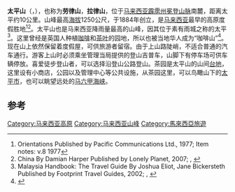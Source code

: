 {{expand language|en}}
{{Otheruses|subject=馬來西亞的太平山|other=其他地區的太平山|太平山}}
{{Infobox settlement
| name                   = 太平山
| official_name          = Bukit Larut
| native_name            =
| other_name             = Maxwell Hill
| image_skyline          = MaxwellSignboard.jpg
| imagesize              = 280px
| image_caption          = Land Rover站的1036米告示牌
| image_flag             =
| image_seal             =
| image_shield           =
| motto                  =
| image_map              =
| map_caption            =
| coordinates            = {{coord|4|51|44.28|N|100|47|34.8|E|region:MY|display=inline,title}}
| subdivision_type       = [[世界政区索引|国家]]
| subdivision_name       = {{flag|Malaysia}}
| subdivision_type1      = [[马来西亚州|州]]
| subdivision_name1      = {{flag|Perak}}
| subdivision_type2      = [[马来西亚县份|县]]
| subdivision_name2      = [[拉律峇登司南马县|拉律峇登司南马县]]
| established_title      = 创立
| established_date       = 1884
| government_type        =
| leader_title           =
| leader_name            =
| area_footnotes         =
| area_total_km2         =
| area_total_sq_mi       =
| area_land_km2          =
| area_land_sq_mi        =
| area_water_km2         =
| area_water_sq_mi       =
| area_water_percent     =
| elevation_footnotes    =
| elevation_m            = 1250
| elevation_ft           =
| population_footnotes   =
| population_total       =
| population_as_of       =
| population_density_km2 = auto
| population_note        =
| timezone               = [[马来西亚标准时间|马来西亚标准时间]]
| utc_offset             = +8
| timezone_DST           =
| utc_offset_DST         =
| postal_code_type       =
| postal_code            =
| area_code              =
| website                =
}}
'''太平山'''（{{lang-en|Maxwell Hill}}，{{lang-ms|Bukit Larut}}），也称为'''劳律山'''，'''拉律山'''，位于[[马来西亚|马来西亚]][[霹雳州|霹雳州]][[冕登山脉|冕登山脉]]南麓，距离太平约10公里。山峰最高[[海拔|海拔]]1250公尺，于1884年创立，是[[马来西亚|马来西亚]]最早的高原度假胜地<ref>Orientations Published by Pacific Communications Ltd., 1977; Item notes: v.8 1977</ref><ref>China By Damian Harper Published by Lonely Planet, 2007; {{ISBN|1-74059-357-X}}, {{ISBN|978-1-74059-357-1}}</ref>。太平山也是马来西亚降雨量最高的山峰，因其位于素有雨城之称的太平<ref>Malaysia Handbook: The Travel Guide By Joshua Eliot, Jane Bickersteth Published by Footprint Travel Guides, 2002; {{ISBN|1-903471-27-3}}, {{ISBN|978-1-903471-27-2}}</ref>。这里曾经是英国人种植[[咖啡|咖啡]]和[[茶叶|茶叶]]的园地，所以也被当地华人成为“咖啡山”<ref>{{cite news|url=http://www.sinchew.com.my/node/1207272|title=太平山为何叫咖啡山？|date=2010-10-31|publisher=[[星洲网|星洲网]]|accessdate=2018-03-23|archive-date=2018-03-24|archive-url=https://web.archive.org/web/20180324040840/http://www.sinchew.com.my/node/1207272|dead-url=no}}</ref>。现在山上依然保留着度假屋，可供旅游者留宿。由于上山路陡峭，不适合普通的汽车通行。游客上山时必须乘坐管理当局提供的登山吉普车，山脚下有停车场可供车辆停放。喜爱徒步登山者，可以选择沿登山公路登山。茶园是太平山的山间[[台地|台地]]，这里设有小商店，公园以及管理中心等公共设施，从茶园这里，可以鸟瞰山下的[[太平_(霹雳)|太平市]]，也可以眺望远处的[[马六甲海峡|马六甲海峡]]。

==参考==
{{Portal box|马来西亚}}
{{reflist}}
[[Category:马来西亚高原|Category:马来西亚高原]]
[[Category:马来西亚山峰|Category:马来西亚山峰]]
[[Category:馬來西亞旅遊|Category:馬來西亞旅遊]]